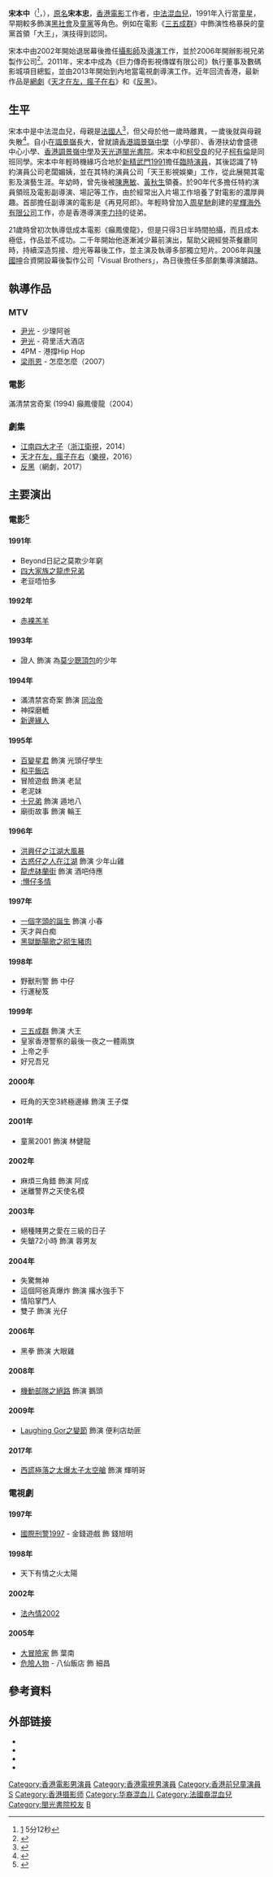 {{Multiple issues|
{{Fanpov|time=2020-11-01T18:37:02+00:00}}
{{Refimprove|time=2020-11-01T18:37:02+00:00}}
}}
{{藝人
| 姓名 = 宋本中
| 類型 = 男藝人
| 圖片 = 
| 圖片尺寸 = 
| 圖片簡介 = 
| 本名 = 宋本忠
| 羅馬拼音 = Soong Pounh Chong
| 英文名 = Jones Soong
| 暱稱 = 
| 其他藝名 = 大王、中仔、廿八座大王、阿俊
| 國籍 = {{CHN-HKG}}<br />{{FRA}}
| 民族 = 
| 籍貫 = 
| 出生日期 = {{Birth date and age|1980|1|14}}
| 出生地點 = {{FRA}}
| 逝世日期 = 
| 逝世地點 = 
| 職業 = 演員、攝影師、導演
| 語言 = 粵語、英語、國語、法語
| 教育程度 = [[預科|中七]]
| 母校 = [[香港調景嶺中學|香港調景嶺中學]]（小學部）<br>香港扶幼會盛德中心<br>[[香港調景嶺中學|香港調景嶺中學]]<br>[[閩光書院|閩光書院]]
| 宗教信仰 = 
| 配偶 = 
| 兒女 = 
| 父母 = 
| 音樂類型 = 
| 演奏樂器 = 
| 出道地點 = {{BHKG}}
| 出道作 = [[Beyond日記之莫欺少年窮|Beyond日記之莫欺少年窮]]
| 出道日期 = 1990年
| 代表作 = '''出演：'''<br>[[三五成群|三五成群]]<br>'''執導：'''<br>[[反黑|反黑]]
| 活躍年代 = 
| 唱片公司 = 
| 經紀公司 = 影視兄弟製作公司
| 網站 = 
| 相關團體 = 
| 獎項 = 
| IMDb = 1331357
}}

'''宋本中'''（{{lang-en|Jones Soong Pounh Chong}}<ref>[http://www.youtube.com/watch?v=PamGvtxwJOk] {{Wayback|url=http://www.youtube.com/watch?v=PamGvtxwJOk |date=20210708050658 }} 5分12秒</ref>，{{bd|1980年|1月14日}}），[[原名|原名]]'''宋本忠'''，[[香港電影|香港電影]]工作者，[[中國|中]][[法國|法]][[混血兒|混血兒]]，1991年入行當[[童星|童星]]，早期較多飾演[[黑社會|黑社會]]及[[童黨|童黨]]等角色。例如在電影《[[三五成群|三五成群]]》中飾演性格暴戾的童黨首領「大王」，演技得到認同。

宋本中由2002年開始退居幕後擔任[[攝影師|攝影師]]及[[導演|導演]]工作，並於2006年開辦影視兄弟製作公司<ref>{{Cite web |url=http://www.visual-brothers.com/ |title=影視兄弟製作公司網站 |access-date=2019-11-30 |archive-url=https://web.archive.org/web/20181116050651/http://visual-brothers.com/ |archive-date=2018-11-16 |dead-url=yes }}</ref>。2011年，宋本中成為《巨力傳奇影視傳媒有限公司》執行董事及數碼影城項目總監，並由2013年開始到內地當電視劇導演工作。近年回流香港，最新作品是[[網劇|網劇]]《[[天才在左，瘋子在右|天才在左，瘋子在右]]》和《[[反黑|反黑]]》。

== 生平 ==
宋本中是中法混血兒，母親是[[法國人|法國人]]<ref>{{cite web |url=http://tw.weibo.com/jones28/3445328223215059 |title=存档副本 |accessdate=2017-08-08 |deadurl=yes |archiveurl=https://web.archive.org/web/20170808154821/http://tw.weibo.com/jones28/3445328223215059 |archivedate=2017-08-08 }}</ref>，但父母於他一歲時離異，一歲後就與母親失散<ref>{{Cite web|url=https://www.hk01.com/article/128747|title=【反黑】宋本中珍藏照揭阿媽失蹤悲情歲月　拍三級片學校唔收|accessdate=2017-10-26|author=|date=|last=鄺鈺瑩|work=香港01|publisher=|language=}}</ref>。自小在[[調景嶺|調景嶺]]長大，曾就讀[[香港調景嶺中學|香港調景嶺中學]]（小學部）、香港扶幼會盛德中心小學、[[香港調景嶺中學|香港調景嶺中學]]及[[天光道|天光道]][[閩光書院|閩光書院]]。宋本中和[[柯受良|柯受良]]的兒子[[柯有倫|柯有倫]]是同班同學。宋本中年輕時機緣巧合地於[[新精武門1991|新精武門1991]]擔任[[臨時演員|臨時演員]]，其後認識了特約演員公司老闆媚姨，並在其特約演員公司「天王影視娛樂」工作，從此展開其電影及演藝生涯。年幼時，曾先後被[[陳惠敏_(演員)|陳惠敏]]、[[黃秋生|黃秋生]]{{來源請求}}領養。於90年代多擔任特約演員領班及電影副導演、場記等工作，由於經常出入片場工作培養了對電影的濃厚興趣。首部擔任副導演的電影是《再見阿郎》。年輕時曾加入[[周星馳|周星馳]]創建的[[星輝海外有限公司|星輝海外有限公司]]工作，亦是香港導演[[李力持|李力持]]的徒弟。

21歲時曾初次執導低成本電影《癲鳳傻龍》，但是只得3日半時間拍攝，而且成本極低，作品並不成功。二千年開始他逐漸減少幕前演出，幫助父親經營茶餐廳同時，持續深造剪接、燈光等幕後工作，並主演及執導多部獨立短片。2006年與[[陳國坤|陳國坤]]合資開設幕後製作公司「Visual Brothers」，為日後擔任多部劇集導演舖路。

==執導作品==
===MTV===
* [[尹光|尹光]] - 少理阿爸
* [[尹光|尹光]] - 荷里活大酒店
* 4PM - 港撐Hip Hop
* [[梁雨恩|梁雨恩]] - 怎麼怎麼（2007）

===電影===
滿清禁宮奇案 (1994)
癲鳳傻龍（2004）

===劇集===
* [[江南四大才子|江南四大才子]]（[[浙江衛視|浙江衛視]]，2014）
* [[天才在左，瘋子在右|天才在左，瘋子在右]]（[[樂視|樂視]]，2016）
* [[反黑|反黑]]（網劇，2017）

==主要演出==
===電影<ref>{{hkmdb name|10613}}</ref>===
====1991年====
*Beyond日記之莫欺少年窮
*[[四大家族之龍虎兄弟|四大家族之龍虎兄弟]]
*老豆唔怕多

====1992年====
*[[赤裸羔羊|赤裸羔羊]]
====1993年====
*證人 飾演 為[[莫少聰|莫少聰]][[替罪羔羊|頂包]]的少年
====1994年====
*滿清禁宮奇案 飾演 [[同治帝|同治帝]]
*神探磨轆
*[[新邊緣人|新邊緣人]]

====1995年====
*[[百變星君|百變星君]] 飾演 光頭仔學生
*[[和平饭店_(电影)|和平飯店]]
*冒險遊戲 飾演 老鼠
*老泥妹
*[[十兄弟_(1995年電影)|十兄弟]] 飾演 遁地八
*廟街故事 飾演 輪王
====1996年====
*[[洪興仔之江湖大風暴|洪興仔之江湖大風暴]]
*[[古惑仔之人在江湖|古惑仔之人在江湖]] 飾演 少年山雞
*[[龍虎砵蘭街|龍虎砵蘭街]] 飾演 酒吧侍應
*[[:懵仔多情|:懵仔多情]]

====1997年====
*[[一個字頭的誕生|一個字頭的誕生]] 飾演 小春
*天才與白痴
*[[黑獄斷腸歌之砌生豬肉|黑獄斷腸歌之砌生豬肉]]
====1998年====
*野獸刑警 飾 中仔
*行運秘笈
====1999年====
*[[三五成群|三五成群]] 飾演 大王
*皇家香港警察的最後一夜之一體兩旗
*上帝之手
*好兄吾兄

====2000年====
*旺角的天空3終極邊緣 飾演 王子傑
====2001年====
*童黨2001 飾演 林健龍
====2002年====
*麻煩三角錯 飾演 阿成
*迷離警界之天使名模
====2003年====
*絕種賤男之愛在三級的日子
*失鎗72小時 飾演 蓉男友
====2004年====
*失驚無神
*這個阿爸真爆炸 飾演 撂水強手下
*情陷掌門人
*雙子 飾演 光仔
====2006年====
*黑拳 飾演 大眼雞
====2008年====
*[[機動部隊系列#機動部隊──絕路|機動部隊之絕路]] 飾演 鵝頭

====2009年====
*[[Laughing_Gor之變節|Laughing Gor之變節]] 飾演 便利店劫匪
====2017年====
*[[西謊極落之太爆太子太空艙|西謊極落之太爆太子太空艙]] 飾演 輝明哥

=== 電視劇 ===
====1997年====
* [[國際刑警1997|國際刑警1997]] - 金錢遊戲 飾 錢旭明
====1998年====
*天下有情之火太陽
====2002年====
* [[法內情2002|法內情2002]]
====2005年====
*[[大冒險家|大冒險家]] 飾 葉南
*[[危險人物|危險人物]] - 八仙飯店 飾 細昌

==參考資料==
<div class="references-small">
<references />
</div>

==外部链接==
* {{imdb name|1331357}}{{en}}
* {{hkmdb name|10613}}
* {{douban people}}
* {{Mtime people|1007756}}

{{DEFAULTSORT:S}}
[[Category:香港電影男演員|Category:香港電影男演員]]
[[Category:香港電視男演員|Category:香港電視男演員]]
[[Category:香港前兒童演員|Category:香港前兒童演員]]
[[Category:香港電影導演|S]]
[[Category:香港摄影师|Category:香港摄影师]]
[[Category:华裔混血儿|Category:华裔混血儿]]
[[Category:法國裔混血兒|Category:法國裔混血兒]]
[[Category:閩光書院校友|Category:閩光書院校友]]
[[Category:宋姓|B]]